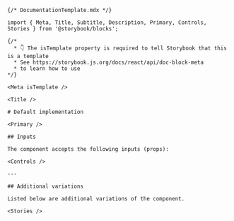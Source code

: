 ```mdx
{/* DocumentationTemplate.mdx */}

import { Meta, Title, Subtitle, Description, Primary, Controls, Stories } from '@storybook/blocks';

{/* 
  * 👇 The isTemplate property is required to tell Storybook that this is a template
  * See https://storybook.js.org/docs/react/api/doc-block-meta
  * to learn how to use
*/}

<Meta isTemplate />

<Title />

# Default implementation

<Primary />

## Inputs

The component accepts the following inputs (props):

<Controls />

---

## Additional variations

Listed below are additional variations of the component.

<Stories />

```
